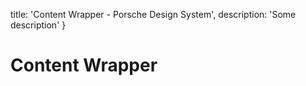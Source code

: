 
  title: 'Content Wrapper - Porsche Design System',
  description: 'Some description'
}

# Content Wrapper <ComponentStatus tagName="p-content-wrapper"></ComponentStatus>

<Configurator tagName="p-content-wrapper" story={contentWrapperStory} />

